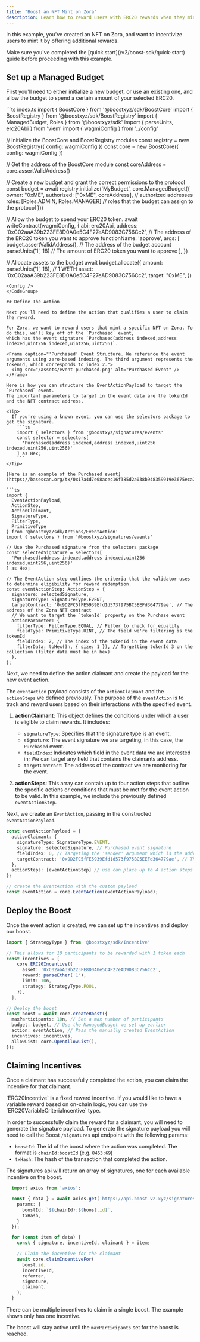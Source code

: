 ```yaml
---
title: "Boost an NFT Mint on Zora"
description: Learn how to reward users with ERC20 rewards when they mint an NFT on Zora.
---
```



In this example, you've created an NFT on Zora, and want to incentivize users to mint it by offering additional rewards.

<Warning>
Make sure you've completed the [quick start](/v2/boost-sdk/quick-start) guide before proceeding with this example.
</Warning>

## Set up a Managed Budget

First you'll need to either initialize a new budget, or use an existing one, and allow the budget to spend a certain amount of your selected ERC20.

<CodeGroup>
```ts index.ts
import { BoostCore } from '@boostxyz/sdk/BoostCore'
import { BoostRegistry } from '@boostxyz/sdk/BoostRegistry'
import { ManagedBudget, Roles } from '@boostxyz/sdk'
import { parseUnits, erc20Abi } from 'viem'
import { wagmiConfig } from '../config'

// Initialize the BoostCore and BoostRegistry modules
const registry = new BoostRegistry({ config: wagmiConfig })
const core = new BoostCore({ config: wagmiConfig })

// Get the address of the BoostCore module
const coreAddress = core.assertValidAddress()

// Create a new budget and grant the correct permissions to the protocol
const budget = await registry.initialize('MyBudget', core.ManagedBudget({
  owner: "0xME",
  authorized: ["0xME", coreAddress], // authorized addresses
  roles: [Roles.ADMIN, Roles.MANAGER] // roles that the budget can assign to the protocol
}))

// Allow the budget to spend your ERC20 token.
await writeContract(wagmiConfig, {
  abi: erc20Abi,
  address: '0xC02aaA39b223FE8D0A0e5C4F27eAD9083C756Cc2', // The address of the ERC20 token you want to approve
  functionName: 'approve',
  args: [
    budget.assertValidAddress(), // The address of the budget account
    parseUnits('1', 18) // The amount of ERC20 token you want to approve
  ],
})

// Allocate assets to the budget
await budget.allocate({
  amount: parseUnits('1', 18), // 1 WETH
  asset: '0xC02aaA39b223FE8D0A0e5C4F27eAD9083C756Cc2',
  target: "0xME",
})
```
<Config />
</CodeGroup>

## Define The Action

Next you'll need to define the action that qualifies a user to claim the reward.

For Zora, we want to reward users that mint a specific NFT on Zora. To do this, we'll key off of the `Purchased` event, 
which has the event signature `Purchased(address indexed,address indexed,uint256 indexed,uint256,uint256)`.

<Frame caption="'Purchased' Event Structure. We reference the event arguments using zero-based indexing. The third argument represents the tokenId, which corresponds to index 2.">
  <img src="/assets/event-purchased.png" alt="Purchased Event" />
</Frame>

Here is how you can structure the EventActionPayload to target the `Purchased` event.
The important parameters to target in the event data are the tokenId and the NFT contract address.

<Tip>
  If you're using a known event, you can use the selectors package to get the signature.
    ```ts
    import { selectors } from '@boostxyz/signatures/events'
    const selector = selectors[
      'Purchased(address indexed,address indexed,uint256 indexed,uint256,uint256)'
    ] as Hex;
    ```
</Tip>

[Here is an example of the Purchased event](https://basescan.org/tx/0x17a4d7e08acec16f385d2a038b948359919e3675eca22a09789b462a9178a769#eventlog#187)

```ts
import { 
  EventActionPayload, 
  ActionStep, 
  ActionClaimant, 
  SignatureType, 
  FilterType, 
  PrimitiveType 
} from '@boostxyz/sdk/Actions/EventAction'
import { selectors } from '@boostxyz/signatures/events'

// Use the Purchased signature from the selectors package
const selectedSignature = selectors[
  'Purchased(address indexed,address indexed,uint256 indexed,uint256,uint256)'
] as Hex;

// The EventAction step outlines the criteria that the validator uses to determine eligibility for reward redemption.
const eventActionStep: ActionStep = {
  signature: selectedSignature,
  signatureType: SignatureType.EVENT,
  targetContract: '0x9D2FC5fFE5939Efd1d573f975BC5EEFd364779ae', // The address of the Zora NFT contract
  // We want to target the `tokenId` property on the Purchase event
  actionParameter: {
    filterType: FilterType.EQUAL, // Filter to check for equality
    fieldType: PrimitiveType.UINT, // The field we're filtering is the tokenId
    fieldIndex: 2, // The index of the tokenId in the event data
    filterData: toHex(3n, { size: 1 }), // Targetting tokenId 3 on the collection (filter data must be in hex)
  },
};

```

Next, we need to define the action claimant and create the payload for the new event action.

The `eventAction` payload consists of the `actionClaimant` and the `actionSteps` we defined previously. 
The purpose of the `eventAction` is to track and reward users based on their interactions with the specified event.

1. **actionClaimant**: This object defines the conditions under which a user is eligible to claim rewards. It includes:
   - `signatureType`: Specifies that the signature type is an event.
   - `signature`: The event signature we are targeting, in this case, the `Purchased` event.
   - `fieldIndex`: Indicates which field in the event data we are interested in; We can target any field that contains the claimants address.
   - `targetContract`: The address of the contract we are monitoring for the event.

2. **actionSteps**: This array can contain up to four action steps that outline the specific actions or conditions that must be met for the event action to be valid. In this example, we include the previously defined `eventActionStep`.

Next, we create an `EventAction`, passing in the constructed `eventActionPayload`.

```ts
const eventActionPayload = {
  actionClaimant: {
    signatureType: SignatureType.EVENT,
    signature: selectedSignature, // Purchased event signature
    fieldIndex: 0, // Targeting the 'sender' argument which is the address that initiated the purchase
    targetContract: '0x9D2FC5fFE5939Efd1d573f975BC5EEFd364779ae', // The address of the Zora NFT contract
  },
  actionSteps: [eventActionStep] // use can place up to 4 action steps
};

// create the EventAction with the custom payload
const eventAction = core.EventAction(eventActionPayload);
```

## Deploy the Boost

Once the event action is created, we can set up the incentives and deploy our boost.

```ts
import { StrategyType } from '@boostxyz/sdk/Incentive'

// This allows for 10 participants to be rewarded with 1 token each
const incentives = [
    core.ERC20Incentive({
      asset: '0xC02aaA39b223FE8D0A0e5C4F27eAD9083C756Cc2',
      reward: parseEther('1'),
      limit: 10n,
      strategy: StrategyType.POOL,
    }),
  ],
```

```ts
// Deploy the boost
const boost = await core.createBoost({
  maxParticipants: 10n, // Set a max number of participants
  budget: budget, // Use the ManagedBudget we set up earlier
  action: eventAction, // Pass the manually created EventAction
  incentives: incentives,
  allowList: core.OpenAllowList(),
});
```

## Claiming Incentives

Once a claimant has successfully completed the action, you can claim the incentive for that claimant. 

<Tip>
  `ERC20Incentive` is a fixed reward incentive. If you would like to have a variable reward based on on-chain logic, you can use the `ERC20VariableCriteriaIncentive` type.
</Tip>

In order to successfully claim the reward for a claimant, you will need to generate the signature payload. 
To generate the signature payload you will need to call the Boost `/signatures` api endpoint with the following params:

- `boostId`: The id of the boost where the action was completed. The format is `chainId:boostId` (e.g. `8453:69`)
- `txHash`: The hash of the transaction that completed the action.

The signatures api will return an array of signatures, one for each available incentive on the boost.

[//]: # (TODO: link to api reference for /signatures)
[//]: # (TODO: update link api link)

```ts
  import axios from 'axios';

  const { data } = await axios.get('https://api.boost-v2.xyz/signatures', {
    params: { 
      boostId: `${chainId}:${boost.id}`, 
      txHash,
    }
  });

  for (const item of data) {
    const { signature, incentiveId, claimant } = item;

    // Claim the incentive for the claimant
    await core.claimIncentiveFor(
      boost.id,
      incentiveId,
      referrer,
      signature,
      claimant,
    );
  }
```
<Tip>
  There can be multiple incentives to claim in a single boost. The example shown only has one incentive. 
</Tip>

The boost will stay active until the `maxParticipants` set for the boost is reached.
